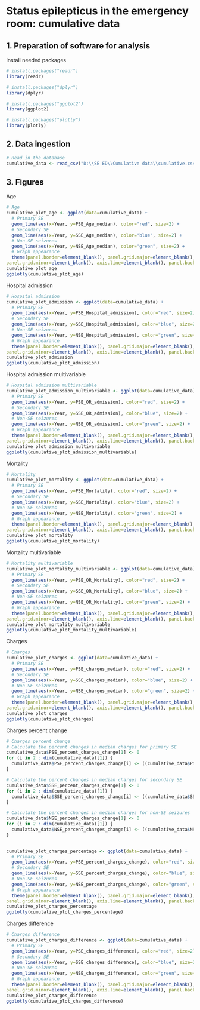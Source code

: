 
# Status epilepticus in the emergency room: cumulative data








## 1. Preparation of software for analysis




Install needed packages
```r
# install.packages("readr")
library(readr)

# install.packages("dplyr")
library(dplyr)

# install.packages("ggplot2")
library(ggplot2)

# install.packages("plotly")
library(plotly)
```








## 2. Data ingestion




```r
# Read in the database
cumulative_data <- read_csv("D:\\SE ED\\Cumulative data\\cumulative.csv")
```








## 3. Figures




Age
```r
# Age
cumulative_plot_age <- ggplot(data=cumulative_data) + 
  # Primary SE
  geom_line(aes(x=Year, y=PSE_Age_median), color="red", size=2) +
  # Secondary SE
  geom_line(aes(x=Year, y=SSE_Age_median), color="blue", size=2) +
  # Non-SE seizures
  geom_line(aes(x=Year, y=NSE_Age_median), color="green", size=2) + 
  # Graph appearance
  theme(panel.border=element_blank(), panel.grid.major=element_blank(),
panel.grid.minor=element_blank(), axis.line=element_blank(), panel.background = element_blank(), axis.text=element_text(size=16, face="bold"), axis.title=element_text(size=20, face="bold"), axis.title.x = element_text(margin = margin(t=15, r=0, b=0, l=0)), axis.title.y = element_text(margin = margin(t=0, r=15, b=0, l=0))) + xlab("Year") + ylab("Median age (years)") + ylim(0, 80) 
cumulative_plot_age
ggplotly(cumulative_plot_age)
```




Hospital admission
```r
# Hospital admission
cumulative_plot_admission <- ggplot(data=cumulative_data) + 
  # Primary SE
  geom_line(aes(x=Year, y=PSE_Hospital_admission), color="red", size=2) +
  # Secondary SE
  geom_line(aes(x=Year, y=SSE_Hospital_admission), color="blue", size=2) +
  # Non-SE seizures
  geom_line(aes(x=Year, y=NSE_Hospital_admission), color="green", size=2) + 
  # Graph appearance
  theme(panel.border=element_blank(), panel.grid.major=element_blank(),
panel.grid.minor=element_blank(), axis.line=element_blank(), panel.background = element_blank(), axis.text=element_text(size=16, face="bold"), axis.title=element_text(size=20, face="bold"), axis.title.x = element_text(margin = margin(t=15, r=0, b=0, l=0)), axis.title.y = element_text(margin = margin(t=0, r=15, b=0, l=0))) + xlab("Year") + ylab("Hospital Admission (%)") + ylim(0, 100) 
cumulative_plot_admission
ggplotly(cumulative_plot_admission)
```




Hospital admission multivariable
```r
# Hospital admission multivariable
cumulative_plot_admission_multivariable <- ggplot(data=cumulative_data) + 
  # Primary SE
  geom_line(aes(x=Year, y=PSE_OR_admission), color="red", size=2) +
  # Secondary SE
  geom_line(aes(x=Year, y=SSE_OR_admission), color="blue", size=2) +
  # Non-SE seizures
  geom_line(aes(x=Year, y=NSE_OR_admission), color="green", size=2) + 
  # Graph appearance
  theme(panel.border=element_blank(), panel.grid.major=element_blank(),
panel.grid.minor=element_blank(), axis.line=element_blank(), panel.background = element_blank(), axis.text=element_text(size=16, face="bold"), axis.title=element_text(size=20, face="bold"), axis.title.x = element_text(margin = margin(t=15, r=0, b=0, l=0)), axis.title.y = element_text(margin = margin(t=0, r=15, b=0, l=0))) + xlab("Year") + ylab("Hospital Admission (Odds ratio)") + ylim(0, 10) 
cumulative_plot_admission_multivariable
ggplotly(cumulative_plot_admission_multivariable)
```




Mortality
```r
# Mortality
cumulative_plot_mortality <- ggplot(data=cumulative_data) + 
  # Primary SE
  geom_line(aes(x=Year, y=PSE_Mortality), color="red", size=2) +
  # Secondary SE
  geom_line(aes(x=Year, y=SSE_Mortality), color="blue", size=2) +
  # Non-SE seizures
  geom_line(aes(x=Year, y=NSE_Mortality), color="green", size=2) + 
  # Graph appearance
  theme(panel.border=element_blank(), panel.grid.major=element_blank(),
panel.grid.minor=element_blank(), axis.line=element_blank(), panel.background = element_blank(), axis.text=element_text(size=16, face="bold"), axis.title=element_text(size=20, face="bold"), axis.title.x = element_text(margin = margin(t=15, r=0, b=0, l=0)), axis.title.y = element_text(margin = margin(t=0, r=15, b=0, l=0))) + xlab("Year") + ylab("Mortality (%)") + ylim(0, 20) 
cumulative_plot_mortality
ggplotly(cumulative_plot_mortality)
```




Mortality multivariable
```r
# Mortality multivariable
cumulative_plot_mortality_multivariable <- ggplot(data=cumulative_data) + 
  # Primary SE
  geom_line(aes(x=Year, y=PSE_OR_Mortality), color="red", size=2) +
  # Secondary SE
  geom_line(aes(x=Year, y=SSE_OR_Mortality), color="blue", size=2) +
  # Non-SE seizures
  geom_line(aes(x=Year, y=NSE_OR_Mortality), color="green", size=2) + 
  # Graph appearance
  theme(panel.border=element_blank(), panel.grid.major=element_blank(),
panel.grid.minor=element_blank(), axis.line=element_blank(), panel.background = element_blank(), axis.text=element_text(size=16, face="bold"), axis.title=element_text(size=20, face="bold"), axis.title.x = element_text(margin = margin(t=15, r=0, b=0, l=0)), axis.title.y = element_text(margin = margin(t=0, r=15, b=0, l=0))) + xlab("Year") + ylab("Mortality (Odds ratio)") + ylim(0, 20) 
cumulative_plot_mortality_multivariable
ggplotly(cumulative_plot_mortality_multivariable)
```




Charges
```r
# Charges
cumulative_plot_charges <- ggplot(data=cumulative_data) + 
  # Primary SE
  geom_line(aes(x=Year, y=PSE_charges_median), color="red", size=2) +
  # Secondary SE
  geom_line(aes(x=Year, y=SSE_charges_median), color="blue", size=2) +
  # Non-SE seizures
  geom_line(aes(x=Year, y=NSE_charges_median), color="green", size=2) + 
  # Graph appearance
  theme(panel.border=element_blank(), panel.grid.major=element_blank(),
panel.grid.minor=element_blank(), axis.line=element_blank(), panel.background = element_blank(), axis.text=element_text(size=16, face="bold"), axis.title=element_text(size=20, face="bold"), axis.title.x = element_text(margin = margin(t=15, r=0, b=0, l=0)), axis.title.y = element_text(margin = margin(t=0, r=15, b=0, l=0))) + xlab("Year") + ylab("Charges (2020 USA $)") + ylim(0, 75000) 
cumulative_plot_charges
ggplotly(cumulative_plot_charges)
```




Charges percent change
```r
# Charges percent change
# Calculate the percent changes in median charges for primary SE
cumulative_data$PSE_percent_charges_change[1] <- 0
for (i in 2 : dim(cumulative_data)[1]) {
  cumulative_data$PSE_percent_charges_change[i] <- ((cumulative_data$PSE_charges_median[i] - cumulative_data$PSE_charges_median[i-1]) / cumulative_data$PSE_charges_median[i-1]) * 100
}

# Calculate the percent changes in median charges for secondary SE
cumulative_data$SSE_percent_charges_change[1] <- 0
for (i in 2 : dim(cumulative_data)[1]) {
  cumulative_data$SSE_percent_charges_change[i] <- ((cumulative_data$SSE_charges_median[i] - cumulative_data$SSE_charges_median[i-1]) / cumulative_data$SSE_charges_median[i-1]) * 100
}

# Calculate the percent changes in median charges for non-SE seizures
cumulative_data$NSE_percent_charges_change[1] <- 0
for (i in 2 : dim(cumulative_data)[1]) {
  cumulative_data$NSE_percent_charges_change[i] <- ((cumulative_data$NSE_charges_median[i] - cumulative_data$NSE_charges_median[i-1]) / cumulative_data$NSE_charges_median[i-1]) * 100
}


cumulative_plot_charges_percentage <- ggplot(data=cumulative_data) + 
  # Primary SE
  geom_line(aes(x=Year, y=PSE_percent_charges_change), color="red", size=2) +
  # Secondary SE
  geom_line(aes(x=Year, y=SSE_percent_charges_change), color="blue", size=2) +
  # Non-SE seizures
  geom_line(aes(x=Year, y=NSE_percent_charges_change), color="green", size=2) + 
  # Graph appearance
  theme(panel.border=element_blank(), panel.grid.major=element_blank(),
panel.grid.minor=element_blank(), axis.line=element_blank(), panel.background = element_blank(), axis.text=element_text(size=16, face="bold"), axis.title=element_text(size=20, face="bold"), axis.title.x = element_text(margin = margin(t=15, r=0, b=0, l=0)), axis.title.y = element_text(margin = margin(t=0, r=15, b=0, l=0))) + xlab("Year") + ylab("Changes in median charges (%)") + ylim(-5, 20) 
cumulative_plot_charges_percentage
ggplotly(cumulative_plot_charges_percentage)
```




Charges difference
```r
# Charges difference
cumulative_plot_charges_difference <- ggplot(data=cumulative_data) + 
  # Primary SE
  geom_line(aes(x=Year, y=PSE_charges_difference), color="red", size=2) +
  # Secondary SE
  geom_line(aes(x=Year, y=SSE_charges_difference), color="blue", size=2) +
  # Non-SE seizures
  geom_line(aes(x=Year, y=NSE_charges_difference), color="green", size=2) + 
  # Graph appearance
  theme(panel.border=element_blank(), panel.grid.major=element_blank(),
panel.grid.minor=element_blank(), axis.line=element_blank(), panel.background = element_blank(), axis.text=element_text(size=16, face="bold"), axis.title=element_text(size=20, face="bold"), axis.title.x = element_text(margin = margin(t=15, r=0, b=0, l=0)), axis.title.y = element_text(margin = margin(t=0, r=15, b=0, l=0))) + xlab("Year") + ylab("Difference in charges (2020 USA $)") + ylim(0, 45000) 
cumulative_plot_charges_difference
ggplotly(cumulative_plot_charges_difference)
```

